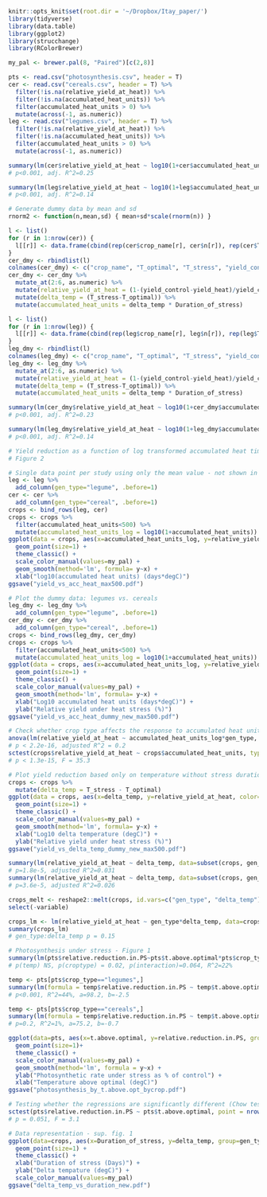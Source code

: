```r
knitr::opts_knit$set(root.dir = '~/Dropbox/Itay_paper/')
library(tidyverse)
library(data.table)
library(ggplot2)
library(strucchange)
library(RColorBrewer)

my_pal <- brewer.pal(8, "Paired")[c(2,8)]
```

```r
pts <- read.csv("photosynthesis.csv", header = T)
cer <- read.csv("cereals.csv", header = T) %>%
  filter(!is.na(relative_yield_at_heat)) %>%
  filter(!is.na(accumulated_heat_units)) %>%
  filter(accumulated_heat_units > 0) %>%
  mutate(across(-1, as.numeric))
leg <- read.csv("legumes.csv", header = T) %>%
  filter(!is.na(relative_yield_at_heat)) %>%
  filter(!is.na(accumulated_heat_units)) %>%
  filter(accumulated_heat_units > 0) %>%
  mutate(across(-1, as.numeric))

summary(lm(cer$relative_yield_at_heat ~ log10(1+cer$accumulated_heat_units)))
# p<0.001, adj. R^2=0.25

summary(lm(leg$relative_yield_at_heat ~ log10(1+leg$accumulated_heat_units)))
# p<0.001, adj. R^2=0.14

```

```r
# Generate dummy data by mean and sd
rnorm2 <- function(n,mean,sd) { mean+sd*scale(rnorm(n)) }

l <- list()
for (r in 1:nrow(cer)) {
  l[[r]] <- data.frame(cbind(rep(cer$crop_name[r], cer$n[r]), rep(cer$T_optimal[r], cer$n[r]), rep(cer$T_stress[r], cer$n[r]), rnorm2(cer$n[r], cer$yield_control[r], cer$sd_control[r]), rnorm2(cer$n[r], cer$yield_heat[r], cer$sd_heat[r]), rep(cer$Duration_of_the_stress[r], cer$n[r])))
}
cer_dmy <- rbindlist(l)
colnames(cer_dmy) <- c("crop_name", "T_optimal", "T_stress", "yield_control", "yield_heat", "Duration_of_stress")
cer_dmy <- cer_dmy %>%
  mutate_at(2:6, as.numeric) %>%
  mutate(relative_yield_at_heat = (1-(yield_control-yield_heat)/yield_control)*100) %>%
  mutate(delta_temp = (T_stress-T_optimal)) %>%
  mutate(accumulated_heat_units = delta_temp * Duration_of_stress)

l <- list()
for (r in 1:nrow(leg)) {
  l[[r]] <- data.frame(cbind(rep(leg$crop_name[r], leg$n[r]), rep(leg$T_optimal[r], leg$n[r]), rep(leg$T_stress[r], leg$n[r]), rnorm2(leg$n[r], leg$yield_control[r], leg$sd_control[r]), rnorm2(leg$n[r], leg$yield_heat[r], leg$sd_heat[r]), rep(leg$Duration_of_the_stress[r], leg$n[r])))
}
leg_dmy <- rbindlist(l)
colnames(leg_dmy) <- c("crop_name", "T_optimal", "T_stress", "yield_control", "yield_heat", "Duration_of_stress")
leg_dmy <- leg_dmy %>%
  mutate_at(2:6, as.numeric) %>%
  mutate(relative_yield_at_heat = (1-(yield_control-yield_heat)/yield_control)*100) %>%
  mutate(delta_temp = (T_stress-T_optimal)) %>%
  mutate(accumulated_heat_units = delta_temp * Duration_of_stress)

summary(lm(cer_dmy$relative_yield_at_heat ~ log10(1+cer_dmy$accumulated_heat_units)))
# p<0.001, adj. R^2=0.23

summary(lm(leg_dmy$relative_yield_at_heat ~ log10(1+leg_dmy$accumulated_heat_units)))
# p<0.001, adj. R^2=0.14
```

```r
# Yield reduction as a function of log transformed accumulated heat time
# Figure 2

# Single data point per study using only the mean value - not shown in paper
leg <- leg %>%
  add_column(gen_type="legume", .before=1)
cer <- cer %>%
  add_column(gen_type="cereal", .before=1)
crops <- bind_rows(leg, cer)
crops <- crops %>%
  filter(accumulated_heat_units<500) %>%
  mutate(accumulated_heat_units_log = log10(1+accumulated_heat_units))
ggplot(data = crops, aes(x=accumulated_heat_units_log, y=relative_yield_at_heat, color=gen_type, group=gen_type)) +
  geom_point(size=1) + 
  theme_classic() + 
  scale_color_manual(values=my_pal) + 
  geom_smooth(method='lm', formula= y~x) +
  xlab("log10(accumulated heat units) (days*degC)")
ggsave("yield_vs_acc_heat_max500.pdf")

# Plot the dummy data: legumes vs. cereals
leg_dmy <- leg_dmy %>%
  add_column(gen_type="legume", .before=1)
cer_dmy <- cer_dmy %>%
  add_column(gen_type="cereal", .before=1)
crops <- bind_rows(leg_dmy, cer_dmy)
crops <- crops %>%
  filter(accumulated_heat_units<500) %>%
  mutate(accumulated_heat_units_log = log10(1+accumulated_heat_units))
ggplot(data = crops, aes(x=accumulated_heat_units_log, y=relative_yield_at_heat, color=gen_type, group=gen_type)) +
  geom_point(size=1) + 
  theme_classic() + 
  scale_color_manual(values=my_pal) + 
  geom_smooth(method='lm', formula= y~x) +
  xlab("Log10 accumulated heat units (days*degC)") + 
  ylab("Relative yield under heat stress (%)")
ggsave("yield_vs_acc_heat_dummy_new_max500.pdf")

# Check whether crop type affects the response to accumulated heat units
anova(lm(relative_yield_at_heat ~ accumulated_heat_units_log*gen_type, data=crops))
# p < 2.2e-16, adjusted R^2 = 0.2
sctest(crops$relative_yield_at_heat ~ crops$accumulated_heat_units, type = "Chow", point=nrow(leg_dmy))
# p < 1.3e-15, F = 35.3

# Plot yield reduction based only on temperature without stress duration
crops <- crops %>%
  mutate(delta_temp = T_stress - T_optimal)
ggplot(data = crops, aes(x=delta_temp, y=relative_yield_at_heat, color=gen_type, group=gen_type)) +
  geom_point(size=1) + 
  theme_classic() + 
  scale_color_manual(values=my_pal) + 
  geom_smooth(method='lm', formula= y~x) +
  xlab("Log10 delta temperature (degC)") + 
  ylab("Relative yield under heat stress (%)")
ggsave("yield_vs_delta_temp_dummy_new_max500.pdf")

summary(lm(relative_yield_at_heat ~ delta_temp, data=subset(crops, gen_type=="cereal")))
# p=1.8e-5, adjusted R^2=0.031
summary(lm(relative_yield_at_heat ~ delta_temp, data=subset(crops, gen_type=="legume")))
# p=3.6e-5, adjusted R^2=0.026

crops_melt <- reshape2::melt(crops, id.vars=c("gen_type", "delta_temp"), measure.vars = "relative_yield_at_heat", value.name="relative_yield_at_heat") %>%
select(-variable)

crops_lm <- lm(relative_yield_at_heat ~ gen_type*delta_temp, data=crops_melt)
summary(crops_lm)
# gen_type:delta_temp p = 0.15
```

```r
# Photosynthesis under stress - Figure 1
summary(lm(pts$relative.reduction.in.PS~pts$t.above.optimal*pts$crop_type))
# p(temp) NS, p(croptype) = 0.02, p(interaction)=0.064, R^2=22%

temp <- pts[pts$crop_type=="legumes",]
summary(lm(formula = temp$relative.reduction.in.PS ~ temp$t.above.optimal))
# p<0.001, R^2=44%, a=98.2, b=-2.5

temp <- pts[pts$crop_type=="cereals",]
summary(lm(formula = temp$relative.reduction.in.PS ~ temp$t.above.optimal))
# p=0.2, R^2=1%, a=75.2, b=-0.7

ggplot(data=pts, aes(x=t.above.optimal, y=relative.reduction.in.PS, group=crop_type, color=crop_type)) + 
  geom_point(size=1)+ 
  theme_classic() + 
  scale_color_manual(values=my_pal) + 
  geom_smooth(method='lm', formula = y~x) + 
  ylab("Photosynthetic rate under stress as % of control") + 
  xlab("Temperature above optimal (degC)")
ggsave("photosynthesis_by_t.above.opt_bycrop.pdf")

# Testing whether the regressions are significantly different (Chow test)
sctest(pts$relative.reduction.in.PS ~ pts$t.above.optimal, point = nrow(pts[pts$crop_type == "cereals",]), type="Chow")
# p = 0.051, F = 3.1
```
```r
# Data representation - sup. fig. 1
ggplot(data=crops, aes(x=Duration_of_stress, y=delta_temp, group=gen_type, color=gen_type)) + 
  geom_point(size=1) + 
  theme_classic() + 
  xlab("Duration of stress (Days)") + 
  ylab("Delta tempature (degC)") + 
  scale_color_manual(values=my_pal)
ggsave("delta_temp_vs_duration_new.pdf")
```

